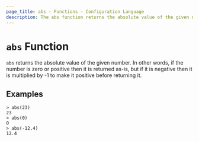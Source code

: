 ```yaml
---
page_title: abs - Functions - Configuration Language
description: The abs function returns the absolute value of the given number.
---
```


# `abs` Function

`abs` returns the absolute value of the given number. In other words, if the
number is zero or positive then it is returned as-is, but if it is negative
then it is multiplied by -1 to make it positive before returning it.

## Examples

```
> abs(23)
23
> abs(0)
0
> abs(-12.4)
12.4
```
